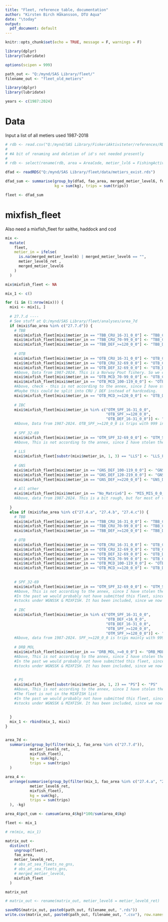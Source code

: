 ```yaml
---
title: "Fleet, reference table, documentation"
author: "Kirsten Birch Håkansson, DTU Aqua"
date: "\today"
output:
  pdf_document: default
---
```




```r
knitr::opts_chunk$set(echo = TRUE, message = F, warnings = F)

library(dplyr)
library(lubridate)

options(scipen = 999)

path_out <- "Q:/mynd/SAS Library/fleet/" 
filename_out <- "fleet_old_metiers"

library(dplyr)
library(lubridate)

years <- c(1987:2024)

```

# Data 

Input a list of all metiers used 1987-2018

```r


# rdb <- read.csv("Q:/mynd/SAS Library/FiskeriAktiviteter/references/RDB/AreaCodeFACCodeRegion.csv")
# 
# #A bit of renaming and deletion of id's not needed presently
# 
# rdb <- select(rename(rdb, area = AreaCode, metier_lvl6 = FishingActivityCategoryEuropeanLvl6Code), area, metier_lvl6)

dfad <- readRDS("Q:/mynd/SAS Library/fleet/data/metiers_exist.rds")

dfad_sum <- summarise(group_by(dfad, fao_area, merged_metier_level6, fdfmark, metier_level6_ret), 
                      kg = sum(kg), trips = sum(trips))

fleet <- dfad_sum

```


# mixfish_fleet

Also need a mixfish_fleet for saithe, haddock and cod

```r

mix <-
  mutate(
    fleet,
    metier_in = ifelse(
      is.na(merged_metier_level6) | merged_metier_level6 == "",
      metier_level6_ret ,
      merged_metier_level6
    )
  )

mix$mixfish_fleet <- NA

mix_1 <- c()

for (i in (1:nrow(mix))) {
  mixi <- mix[i, ]
  
  # 27.7.d ----
  # See stuff at Q:/mynd/SAS Library/fleet/analyses/area_7d
  if (mixi$fao_area %in% c("27.7.d")) {
    # TBB
    mixi$mixfish_fleet[mixi$metier_in == "TBB_CRU_16-31_0_0"] <- "TBB_CRU_16-31_0_0_all"
    mixi$mixfish_fleet[mixi$metier_in == "TBB_CRU_70-99_0_0"] <- "TBB_CRU_70-99_0_0_all"
    mixi$mixfish_fleet[mixi$metier_in == "TBB_DEF_>=120_0_0"] <- "TBB_DEF_>=120_0_0_all"
    
    # OTB
    mixi$mixfish_fleet[mixi$metier_in == "OTB_CRU_16-31_0_0"] <- "OTB_CRU_16-31_0_0_all"
    mixi$mixfish_fleet[mixi$metier_in == "OTB_CRU_32-69_0_0"] <- "OTB_CRU_32-69_0_0_all"
    mixi$mixfish_fleet[mixi$metier_in == "OTB_DEF_32-69_0_0"] <- "OTB_DEF_32-69_0_0_all" 
    #Above, Data from 1987-2024. This is a Norway Pout fishery. So we catch NOP in area 27.7.d?
    mixi$mixfish_fleet[mixi$metier_in == "OTB_MCD_70-99_0_0"] <- "OTB_CRU_70-99_0_0_all"
    mixi$mixfish_fleet[mixi$metier_in == "OTB_MCD_100-119_0_0"] <- "OTB_DEF_100-119_0_0_all" 
    #Above, check - this is not according to the annex, since I have stolen the fleet from another area. 
    #Maybe this could be split into CRU / DEF instead of hardcoding.
    mixi$mixfish_fleet[mixi$metier_in == "OTB_MCD_>=120_0_0"] <- "OTB_DEF_>=120_0_0_all"
    
    # IBC
    mixi$mixfish_fleet[mixi$metier_in %in% c("OTM_SPF_16-31_0_0",
                                             "OTB_SPF_>=120_0_0",
                                             "OTB_DEF_16-31_0_0")] <- "MIS_MIS_0_0_0_IBC" 
    #Above, Data from 1987-2024. OTB_SPF_>=120_0_0 is trips with 999 in mesh and catching PIL and BRS
    
    # SPF_32-69
    mixi$mixfish_fleet[mixi$metier_in == "OTM_SPF_32-69_0_0"] <- "OTM_SPF_32-69_0_0_all" 
    #Above, This is not according to the annex, since I have stolen the fleet from another area
    
    # LLS
    mixi$mixfish_fleet[substr(mixi$metier_in, 1, 3) == "LLS"] <- "LLS_FIF_0_0_0_all"
    
    # GNS
    mixi$mixfish_fleet[mixi$metier_in == "GNS_DEF_100-119_0_0"] <- "GNS_DEF_100-119_0_0_all"
    mixi$mixfish_fleet[mixi$metier_in == "GNS_DEF_120-219_0_0"] <- "GNS_DEF_120-219_0_0_all"
    mixi$mixfish_fleet[mixi$metier_in == "GNS_DEF_>=220_0_0"] <- "GNS_DEF_>=220_0_0_all"
    
    # All other
    mixi$mixfish_fleet[mixi$metier_in == "No_Matrix6"] <- "MIS_MIS_0_0_0_HC" 
    #Above, data from 1987-2024. This is a bit rough, but for most of the data it is True. There are two BRS / PIL trips that get this one
    
  }
  else if (mixi$fao_area %in% c("27.4.a", "27.4.b", "27.4.c")) {
    # TBB
    mixi$mixfish_fleet[mixi$metier_in == "TBB_CRU_16-31_0_0"] <- "TBB_CRU_16-31_0_0_all"
    mixi$mixfish_fleet[mixi$metier_in == "TBB_CRU_70-99_0_0"] <- "TBB_CRU_70-99_0_0_all"
    mixi$mixfish_fleet[mixi$metier_in == "TBB_DEF_>=120_0_0"] <- "TBB_DEF_>=120_0_0_all"
    
    # OTB
    mixi$mixfish_fleet[mixi$metier_in == "OTB_CRU_16-31_0_0"] <- "OTB_CRU_16-31_0_0_all"
    mixi$mixfish_fleet[mixi$metier_in == "OTB_CRU_32-69_0_0"] <- "OTB_CRU_32-69_0_0_all"
    mixi$mixfish_fleet[mixi$metier_in == "OTB_DEF_32-69_0_0"] <- "OTB_DEF_32-69_0_0_all" 
    mixi$mixfish_fleet[mixi$metier_in == "OTB_MCD_70-99_0_0"] <- "OTB_CRU_70-99_0_0_all"
    mixi$mixfish_fleet[mixi$metier_in == "OTB_MCD_100-119_0_0"] <- "OTB_DEF_100-119_0_0_all" 
    mixi$mixfish_fleet[mixi$metier_in == "OTB_MCD_>=120_0_0"] <- "OTB_DEF_>=120_0_0_all"
    
    
    # SPF_32-69
    mixi$mixfish_fleet[mixi$metier_in == "OTM_SPF_32-69_0_0"] <- "OTM_SPF_32-69_0_0_all" 
    #Above, This is not according to the annex, since I have stolen the fleet from another area
    #In the past we would probably not have submitted this fleet, since it normally don't catch 
    #stocks under WGNSSK & MIXFISH. It has been included, since we now include all effort.
    
    # IBC
    mixi$mixfish_fleet[mixi$metier_in %in% c("OTM_SPF_16-31_0_0",
                                             "OTB_DEF_<16_0_0",
                                             "OTB_DEF_16-31_0_0",
                                             "OTB_SPF_>=120_0_0",
                                             "OTM_SPF_>=120_0_0")] <- "MIS_MIS_0_0_0_IBC" 
    #Above, data from 1987-2024. SPF_>=120_0_0 is trips mainly with 999 in mesh and catching SPF
    
    # DRB_MOL
    mixi$mixfish_fleet[mixi$metier_in == "DRB_MOL_>=0_0_0"] <- "DRB_MOL_>=0_0_0_all"
    #Above, This is not according to the annex, since I have stolen the fleet from another area
    #In the past we would probably not have submitted this fleet, since it normally don't catch 
    #stocks under WGNSSK & MIXFISH. It has been included, since we now include all effort.
    
    
    # PS
    mixi$mixfish_fleet[substr(mixi$metier_in, 1, 2) == "PS"] <- "PS"
    #Above, This is not according to the annex, since I have stolen the fleet from another AWG.
    #The fleet is not in the MIXFISH list
    #In the past we would probably not have submitted this fleet, since it normally don't catch 
    #stocks under WGNSSK & MIXFISH. It has been included, since we now include all effort.
    
    
  }
  mix_1 <- rbind(mix_1, mixi)
}


area_7d <-
  summarise(group_by(filter(mix_1, fao_area %in% c("27.7.d")),
           metier_level6_ret,
           mixfish_fleet),
           kg = sum(kg),
           trips = sum(trips)
  )

area_4 <-
  arrange(summarise(group_by(filter(mix_1, fao_area %in% c("27.4.a", "27.4.b", "27.4.c")),
           metier_level6_ret,
           mixfish_fleet),
           kg = sum(kg),
           trips = sum(trips)
  ), -kg)

area_4$pct_cum <- cumsum(area_4$kg)*100/sum(area_4$kg)

fleet <- mix_1

# rm(mix, mix_1)
```


```r

matrix_out <-
  distinct(
    ungroup(fleet),
    fao_area,
    metier_level6_ret,
    # obs_at_sea_fleets_no_gns,
    # obs_at_sea_fleets_gns,
    # merged_metier_level6,
    mixfish_fleet
  )

matrix_out

# matrix_out <- rename(matrix_out, metier_level6 = metier_level6_ret)

saveRDS(matrix_out, paste0(path_out, filename_out, ".rds"))
write.csv(matrix_out, paste0(path_out, filename_out, ".csv"), row.names = F)

```


